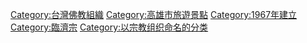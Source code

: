 {{Catmore}}

[[Category:台灣佛教組織‎|Category:台灣佛教組織‎]]
[[Category:高雄市旅遊景點|Category:高雄市旅遊景點]]
[[Category:1967年建立|Category:1967年建立]]
[[Category:臨濟宗|Category:臨濟宗]]
[[Category:以宗教组织命名的分类|Category:以宗教组织命名的分类]]